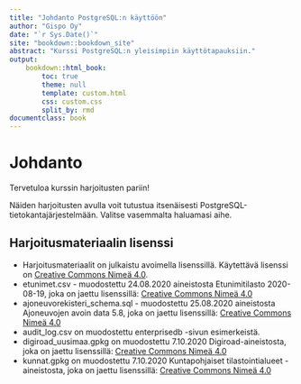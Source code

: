 ```yaml
---
title: "Johdanto PostgreSQL:n käyttöön"
author: "Gispo Oy"   
date: "`r Sys.Date()`"
site: "bookdown::bookdown_site"
abstract: "Kurssi PostgreSQL:n yleisimpiin käyttötapauksiin."
output:
    bookdown::html_book:
        toc: true
        theme: null
        template: custom.html
        css: custom.css
        split_by: rmd       
documentclass: book
---
```


# Johdanto


Tervetuloa kurssin harjoitusten pariin!

Näiden harjoitusten avulla voit tutustua itsenäisesti PostgreSQL-tietokantajärjestelmään. Valitse vasemmalta haluamasi aihe.

## Harjoitusmateriaalin lisenssi

* Harjoitusmateriaalit on julkaistu avoimella lisenssillä. Käytettävä lisenssi on [Creative Commons Nimeä 4.0](https://creativecommons.org/licenses/by/4.0/deed.fi).
* etunimet.csv - muodostettu 24.08.2020 aineistosta Etunimitilasto 2020-08-19, joka on jaettu lisenssillä: [Creative Commons Nimeä 4.0](https://creativecommons.org/licenses/by/4.0/deed.fi)
* ajoneuvorekisteri_schema.sql - muodostettu 25.08.2020 aineistosta Ajoneuvojen avoin data 5.8, joka on jaettu lisenssillä: [Creative Commons Nimeä 4.0](https://creativecommons.org/licenses/by/4.0/deed.fi)
* audit_log.csv on muodostettu enterprisedb -sivun esimerkeistä.
* digiroad_uusimaa.gpkg on muodostettu 7.10.2020 Digiroad-aineistosta, joka on jaettu lisenssillä: [Creative Commons Nimeä 4.0](https://creativecommons.org/licenses/by/4.0/deed.fi)
* kunnat.gpkg on muodostettu 7.10.2020 Kuntapohjaiset tilastointialueet -aineistosta, joka on jaettu lisenssillä: [Creative Commons Nimeä 4.0](https://creativecommons.org/licenses/by/4.0/deed.fi)
